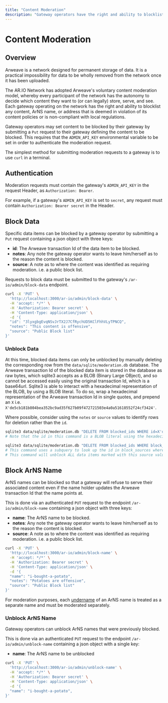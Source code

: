```yaml
---
title: "Content Moderation"
description: "Gateway operators have the right and ability to blocklist any content or ArNS name that is deemed in violation of its content policies or is non-compliant with local regulations."
---
```


# Content Moderation

## Overview

Arweave is a network designed for permanent storage of data. It is a practical impossibility for data to be wholly removed from the network once it has been uploaded.

The AR.IO Network has adopted Arweave's voluntary content moderation model, whereby every participant of the network has the autonomy to decide which content they want to (or can legally) store, serve, and see. Each gateway operating on the network has the right and ability to blocklist any content, ArNS name, or address that is deemed in violation of its content policies or is non-compliant with local regulations.

Gateway operators may set content to be blocked by their gateway by submitting a `Put` request to their gateway defining the content to be blocked. This requires that the `ADMIN_API_KEY` environmental variable to be set in order to authenticate the moderation request.

The simplest method for submitting moderation requests to a gateway is to use `curl` in a terminal.

## Authentication

Moderation requests must contain the gateway's `ADMIN_API_KEY` in the request Header, as `Authorization: Bearer`.

For example, if a gateway's `ADMIN_API_KEY` is set to `secret`, any request must contain `Authorization: Bearer secret` in the Header.

## Block Data

Specific data items can be blocked by a gateway operator by submitting a `Put` request containing a json object with three keys:

- **id**: The Arweave transaction Id of the data item to be blocked.
- **notes**: Any note the gateway operator wants to leave him/herself as to the reason the content is blocked.
- **source**: A note as to where the content was identified as requiring moderation. i.e. a public block list.

Requests to block data must be submitted to the gateway's `/ar-io/admin/block-data` endpoint.

<CodeGroup title="Block Data">

```bash {{ title: 'curl' }}
curl -X 'PUT' \
  'http://localhost:3000/ar-io/admin/block-data' \
  -H 'accept: */*' \
  -H 'Authorization: Bearer secret' \
  -H 'Content-Type: application/json' \
  -d '{
  "id": "3lyxgbgEvqNSvJrTX2J7CfRychUD5KClFhhVLyTPNCQ",
  "notes": "This content is offensive",
  "source": "Public Block list"
}'
```

</CodeGroup>

### Unblock Data

At this time, blocked data items can only be unblocked by manually deleting the corresponding row from the `data/sqlite/moderation.db` database.
The Arweave transaction Id of the blocked data item is stored in the database as raw bytes, which sqlite3 accepts as a BLOB (Binary Large OBject), and so cannot be accessed easily using the original transaction Id, which is a base64url.
Sqlite3 is able to interact with a hexadecimal representation of the BLOB, by using a BLOB literal. To do so, wrap a hexadecimal representation of the Arweave transaction Id in single quotes, and prepend an `X` i.e. `X'de5cb181b804bea352bc9ad35f627b09f472721503e4a0a51618552f24cf3424'`.

Where possible, consider using the `notes` or `source` values to identify rows for deletion rather than the `id`.


<CodeGroup title="Unblock Data">

```bash {{ title: 'id' }}
sqlite3 data/sqlite/moderation.db "DELETE FROM blocked_ids WHERE id=X'de5cb181b804bea352bc9ad35f627b09f472721503e4a0a51618552f24cf3424';"
# Note that the id in this command is a BLOB literal using the hexadecimal representation of the Arweave transaction Id, not the transaction Id in its normal base64url format
```

```bash {{ title: 'source' }}
sqlite3 data/sqlite/moderation.db "DELETE FROM blocked_ids WHERE block_source_id = (SELECT id FROM block_sources WHERE name='Public Block List');"
# This command uses a subquery to look up the id in block_sources where name='Public Block List'
# This command will unblock ALL data items marked with this source value
```

</CodeGroup>


## Block ArNS Name

ArNS names can be blocked so that a gateway will refuse to serve their associated content even if the name holder updates the Arweave transaction Id that the name points at.

This is done via an authenticated `PUT` request to the endpoint `/ar-io/admin/block-name` containing a json object with three keys:

- **name**: The ArNS name to be blocked.
- **notes**: Any note the gateway operator wants to leave him/herself as to the reason the content is blocked.
- **source**: A note as to where the content was identified as requiring moderation. i.e. a public block list.

<CodeGroup title="Block ArNS Name">

```bash {{ title: 'curl'}}
curl -X 'PUT' \
  'http://localhost:3000/ar-io/admin/block-name' \
  -H 'accept: */*' \
  -H 'Authorization: Bearer secret' \
  -H 'Content-Type: application/json' \
  -d '{
  "name": "i-bought-a-potato",
  "notes": "Potatoes are offensive",
  "source": "Public Block list"
}'
```

</CodeGroup>

<Tip title="Undernames">For moderation purposes, each [undername](/arns#under-names) of an ArNS name is treated as a separate name and must be moderated separately.</Tip>

### Unblock ArNS Name

Gateway operators can unblock ArNS names that were previously blocked.

This is done via an authenticated `PUT` request to the endpoint `/ar-io/admin/unblock-name` containing a json object with a single key:

- **name**: The ArNS name to be unblocked

<CodeGroup title="Unblock ArNS Name">

```bash {{title: 'curl'}}
curl -X 'PUT' \
  'http://localhost:3000/ar-io/admin/unblock-name' \
  -H 'accept: */*' \
  -H 'Authorization: Bearer secret' \
  -H 'Content-Type: application/json' \
  -d '{
  "name": "i-bought-a-potato",
}'
```

</CodeGroup>
